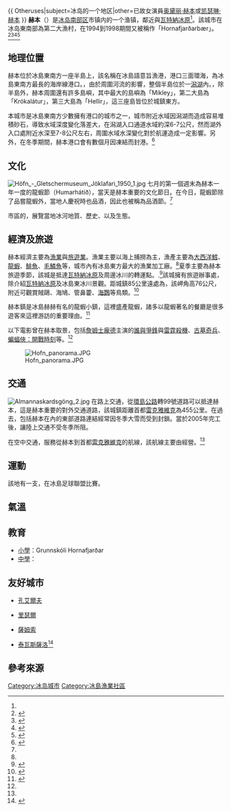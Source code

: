 {{ Otheruses|subject=冰岛的一个地区|other=已故女演員[[奥黛丽·赫本|奥黛丽·赫本]]或[[凯瑟琳·赫本|凯瑟琳·赫本]] }}
{{Infobox Settlement
| name = 赫本
| native_name = Höfn
| native_name_lang = is
| settlement_type = 城镇
| image_skyline = Iceland Höfn.jpg
| image_caption = 赫本风景
| pushpin_map = Iceland
| pushpin_label_position = bottom
| subdivision_type = 国家
| subdivision_name = {{ICE}}
| subdivision_type1 = [[冰岛行政区划#选区|选区]]
| subdivision_name1 = {{le|南部选区|South (Icelandic constituency)}}
| subdivision_type2 = [[冰岛行政区划#地区|地区]]
| subdivision_name2 = [[南部區_(冰島)|南部区]]<ref name="change">{{cite web | url = https://statice.is/publications/news-archive/inhabitants/a-change-to-the-regional-classification/ | title = A change to the regional classification | language = en | publisher = Statistics Iceland | date = 2020-11-18 | accessdate = 2021-04-24 | archive-date = 2021-04-25 | archive-url = https://web.archive.org/web/20210425084552/https://statice.is/publications/news-archive/inhabitants/a-change-to-the-regional-classification/ | dead-url = no }}</ref>
| subdivision_type3 = [[冰岛行政区划#市镇|市镇]]
| subdivision_name3 = {{link-is|霍尔纳菲厄泽|Sveitarfélagið Hornafjörður}}
| website =  {{URL|https://www.hornafjordur.is/}}
|area_total_km2          = 6,280
|population_total        = 2,462
|population_density_km2  = 0.35
|postal_code_type        = 郵遞區號
|postal_code             = 780, 781, 785
|website                 = {{URL|hornafjordur.is}}
}}
'''赫本'''（{{lang-is|Höfn}}）是[[冰岛|冰岛]][[南部區_(冰島)|南部区]]{{link-is|霍尔纳菲厄泽|Sveitarfélagið Hornafjörður}}市镇内的一个渔镇，鄰近{{le|霍尔纳潟湖|Hornafjörður}}與[[瓦特納冰原|瓦特納冰原]]<ref name="change"/>。該城市在冰岛東南部為第二大漁村，在1994到1998期間又被稱作「Hornafjarðarbær」。<ref name=Evans>{{Cite book|language=en|last=Evans|first=Andrew|title=Iceland|pages=384–385|accessdate=2010-11-02|url=http://books.google.com/books?id=9_GfdBAASUQC&pg=PA389&dq=J%C3%B6kuls%C3%A1rl%C3%B3n+lagoon&hl=en&ei=m8y1TJzWD4GssAOR--CrAg&sa=X&oi=book_result&ct=result&resnum=4&ved=0CDgQ6AEwAw#v=onepage&q&f=false|publisher=Bradt Travel Guides|year=2008|isbn=1-84162-215-X|archive-date=2014-10-26|archive-url=https://web.archive.org/web/20141026044935/http://books.google.com/books?id=9_GfdBAASUQC&pg=PA389&dq=J%C3%B6kuls%C3%A1rl%C3%B3n+lagoon&hl=en&ei=m8y1TJzWD4GssAOR--CrAg&sa=X&oi=book_result&ct=result&resnum=4&ved=0CDgQ6AEwAw#v=onepage&q&f=false|dead-url=no}}</ref><ref name= Parnell>{{Cite book|language= en|last= Parnell|first= Fran|author2= Etain O'Carroll|title= Iceland|pages= 291–292|accessdate= 2010-11-02|url= http://books.google.co.in/books?id=xu25x4WuFwIC&pg=PA292&dq=Hofn&hl=en&ei=dVDPTKT_LsOlcNCG7bIC&sa=X&oi=book_result&ct=result&resnum=3&ved=0CDYQ6AEwAg#v=onepage&q=Hofn&f=false|publisher= Lonely Planet|year= 2007|isbn= 1-74104-537-1|archive-date= 2014-11-04|archive-url= https://web.archive.org/web/20141104165841/http://books.google.co.in/books?id=xu25x4WuFwIC&pg=PA292&dq=Hofn&hl=en&ei=dVDPTKT_LsOlcNCG7bIC&sa=X&oi=book_result&ct=result&resnum=3&ved=0CDYQ6AEwAg#v=onepage&q=Hofn&f=false|dead-url= no}}</ref><ref name=fire>{{Cite web |language=en |url=http://waterfire.fas.is/Iceland/Hofn.php |title=Höfn í Hornafirði |accessdate=2010-11-03 |publisher=Water and Fire |deadurl=no |archiveurl=https://web.archive.org/web/20160928234237/http://waterfire.fas.is/Iceland/Hofn.php |archivedate=2016-09-28 }}</ref><ref name=southeast>{{Cite web|url=https://www.nat.is/travelguideeng/hofn.htm|title=Hofn – Hornafjordur|accessdate=2010-11-03|publisher=NAT Nordic Adventure Travel|deadurl=no|archiveurl=https://web.archive.org/web/20170611201005/http://www.nat.is/travelguideeng/hofn.htm|archivedate=2017-06-11|language=en}}</ref>

==地理位置==
赫本位於冰島東南方一座半島上，該名稱在冰島語意旨漁港，港口三面環海，為冰島東南方最長的海岸線港口。，由於周圍河流的影響，整個半島位於一[[潟湖|潟湖]]內。，除半島外，赫本周圍還有許多島嶼，其中最大的島嶼為「Mikley」，第二大島為「Krókalátur」，第三大島為「Hellir」，這三座島皆位於城鎮東方。

本城市是冰島東南方少數擁有港口的城市之一，城市附近水域因潟湖而造成容易堆積砂石，導致水域深度變化落差大，在潟湖入口通道水域約深6-7公尺，然而湖外入口處附近水深至7-8公尺左右，周圍水域水深變化對於航運造成一定影響。另外，在冬季期間，赫本港口會有數個月因凍結而封港。<ref>{{Cite book|language=en |first1= G. J |last1=Dodd |first2= G. P |last2=Benson |first3= D. T |last3=Watts| title=Arctic Pilot: Iceland, Jan Mayen, Bjørnøya, Svalbard, and the east coast of Greenland together with the adjacent seas. 8th ed., 1996 |page=127|accessdate=2010-11-02|url=https://books.google.com.tw/books?id=94oNAQAAIAAJ&q=G.+J+Dodd++G.+P+Benson+D.+T+Watts&dq=G.+J+Dodd++G.+P+Benson+D.+T+Watts&hl=zh-TW&sa=X&ved=0ahUKEwijnq74qs_kAhWGGKYKHTYHDsIQ6AEIKTAA |volume=2 | publisher= Hydrographer of the Navy |year=1996}}</ref>

==文化==
[[File:Höfn_-_Gletschermuseum_Jöklafari_1950_1.jpg|thumb]]
七月的第一個週末為赫本一年一度的龍蝦節（Humarhátíð），當天是赫本重要的文化節日。在今日，龍蝦節除了品嘗龍蝦外，當地人慶祝時也品酒，因此也被稱為品酒節。<ref name=southeast/>

市區的{{link-en|赫本冰河博物館|Höfn Glacier Museum}}，展覽當地冰河地質、歷史、以及生態。

==經濟及旅遊==
赫本經濟主要為[[漁業|漁業]]與[[旅遊業|旅遊業]]。漁業主要以海上捕撈為主，漁產主要為[[大西洋鱈|大西洋鱈]]、[[龍蝦|龍蝦]]、[[鯡魚|鯡魚]]、[[毛鱗魚|毛鱗魚]]等，城市內有冰島東方最大的漁業加工廠。<ref name=fire/>夏季主要為赫本旅遊季節，該城是抵達[[瓦特納冰原|瓦特納冰原]]及周邊冰川的轉運點。.<ref name=Young>{{Cite book|language=en|last1=Young|first1=Don|first2=Marjorie|last2=Young|title=ravel Adventures Iceland|pages=325–327|accessdate=2010-11-02|url=http://books.google.co.in/books?id=W3M2HhmoJioC&pg=PA325&dq=Hofn&hl=en&ei=dVDPTKT_LsOlcNCG7bIC&sa=X&oi=book_result&ct=result&resnum=5&ved=0CEIQ6AEwBA#v=onepage&q=Hofn&f=false|publisher=Hunter Publishing, Inc|year=2008|isbn=1-58843-672-1|archive-date=2014-12-18|archive-url=https://web.archive.org/web/20141218212737/http://books.google.co.in/books?id=W3M2HhmoJioC&pg=PA325&dq=Hofn&hl=en&ei=dVDPTKT_LsOlcNCG7bIC&sa=X&oi=book_result&ct=result&resnum=5&ved=0CEIQ6AEwBA#v=onepage&q=Hofn&f=false|dead-url=no}}</ref>該城擁有旅遊辦事處，除介紹[[瓦特納冰原|瓦特納冰原]]及冰島東冰川景觀。距城鎮85公里遠處為{{le|英格福修第岬|Ingólfshöfði}}，該岬角高76公尺，附近可觀賞賊鷗、海鳩、管鼻藿、[[海鸚|海鸚]]等鳥類。<ref name=Harding>{{Cite book|language=en|last=Harding|first=Paul|author2=Mark Elliott|title=Scandinavian Europe|page=268|accessdate=2010-11-02|url=http://books.google.co.in/books?id=msR6s6ZCNRIC&pg=PA268&dq=Hofn&hl=en&ei=dVDPTKT_LsOlcNCG7bIC&sa=X&oi=book_result&ct=result&resnum=7&ved=0CE0Q6AEwBg#v=onepage&q=Hofn&f=false|publisher=Lonely Planet|year=2007|isbn=1-74104-553-3|archive-date=2014-12-18|archive-url=https://web.archive.org/web/20141218222216/http://books.google.co.in/books?id=msR6s6ZCNRIC&pg=PA268&dq=Hofn&hl=en&ei=dVDPTKT_LsOlcNCG7bIC&sa=X&oi=book_result&ct=result&resnum=7&ved=0CE0Q6AEwBg#v=onepage&q=Hofn&f=false|dead-url=no}}</ref>

赫本鎮是冰島赫赫有名的龍蝦小鎮，這裡盛產龍蝦，諸多以龍蝦著名的餐廳是很多遊客來這裡游訪的重要理由。<ref>{{Cite web |url=http://cn.guidetoiceland.is/connect-with-locals/6640/iceland-east-hofn-lobster-town |title=冰島聚焦：龍蝦鎮,Hofn赫本鎮/霍芬鎮 |accessdate=2017-08-29 |author=YuetTan Lau |publisher=Guide to Iceland |deadurl=no |archiveurl=https://web.archive.org/web/20180912190835/http://cn.guidetoiceland.is/connect-with-locals/6640/iceland-east-hofn-lobster-town |archivedate=2018-09-12 }}</ref>

以下電影曾在赫本取景，包括[[詹姆士龐德|詹姆士龐德]]主演的[[誰與爭鋒|誰與爭鋒]]與[[雷霆殺機|雷霆殺機]]、[[古墓奇兵_(電影)|古墓奇兵]]、[[蝙蝠俠：開戰時刻|蝙蝠俠：開戰時刻]]等。<ref name=fire/>

[[File:Hofn_panorama.JPG|thumb]]

==交通==
[[File:Almannaskardsgöng_2.jpg|thumb]]
在路上交通，從[[國道1號_(冰島)|環島公路]]轉99號道路可以抵達赫本，這是赫本重要的對外交通道路，該城鎮距離首都[[雷克雅維克|雷克雅維克]]為455公里。在過去，包括赫本在內的東部道路連結經常因冬季大雪而受到封鎖。當{{link-en|Almannaskarðsgöng隧道|Almannaskarðsgöng}}於2005年完工後，讓陸上交通不受冬季所阻。

在空中交通，{{le|霍尔纳菲厄泽机场|Hornafjörður Airport}}服務從赫本到首都[[雷克雅維克|雷克雅維克]]的航線，該航線主要由{{link-en|老鷹航空|Eagle Air (Iceland)}}經營。<ref name=fire/>

==運動==
該地有一支{{le|辛德里足球俱樂部|UMF Sindri Höfn}}，在冰島足球聯盟比賽。

==氣溫==
{{Weather box
|location = 冰岛赫本
|metric first = Y
|single line = Y
|Jan high C = 2
|Feb high C = 3
|Mar high C = 3
|Apr high C = 6
|May high C = 9
|Jun high C = 11
|Jul high C = 13
|Aug high C = 12
|Sep high C = 10
|Oct high C = 7
|Nov high C = 4
|Dec high C = 2
|Jan low C = -3
|Feb low C = -2
|Mar low C = -2
|Apr low C = 0
|May low C = 3
|Jun low C = 6
|Jul low C = 8
|Aug low C = 7
|Sep low C = 5
|Oct low C = 2
|Nov low C = -1
|Dec low C = -3
|precipitation colour = green
|Jan precipitation mm = 163
|Feb precipitation mm = 130
|Mar precipitation mm = 122
|Apr precipitation mm = 95
|May precipitation mm = 96
|Jun precipitation mm = 88
|Jul precipitation mm = 86
|Aug precipitation mm = 113
|Sep precipitation mm = 120
|Oct precipitation mm = 183
|Nov precipitation mm = 118
|Dec precipitation mm = 145
|Jan sun = 0
|Feb sun = 29
|Mar sun = 93
|Apr sun = 120
|May sun = 186
|Jun sun = 180
|Jul sun = 155
|Aug sun = 150
|Sep sun = 124
|Oct sun = 62
|Nov sun = 30
|Dec sun = 0
|source = http://www.worldclimateguide.co.uk/climateguides/iceland/hofn.php {{en}}
|date=2012-04}}

==教育==
*[[小學|小學]]：Grunnskóli Hornafjarðar
*[[中學|中學]]：{{le|東斯卡夫塔山縣立學院|Framhaldsskólinn í Austur-Skaftafellssýslu}}

==友好城市==
* {{SWE|#}} [[孔艾爾夫|孔艾爾夫]]
* {{NOR|#}} [[里瑟爾|里瑟爾]]
* {{DNK|#}} [[薩姆索島#行政|薩姆索]]
* {{FIN|#}} [[泰瓦斯薩洛|泰瓦斯薩洛]]<ref>{{Cite web |language=is |url=http://www2.hornafjordur.is/leit/?SearchFor=vinab%C3%A6i+ |title=Website der Gemeinde zu den Städtepartnerschaften |publisher=hornafjordur |accessdate=2011-08-13 |deadurl=yes |archiveurl=https://web.archive.org/web/20160306104028/http://www.hornafjordur.is/leit?searchfor=vinab%c3%a6i+ |archivedate=2016-03-06 }}</ref>

==參考來源==
{{Reflist|2}}

{{Cities and towns in Iceland}}
{{Authority control}}

{{DEFAULTSORT:Hofn}}
[[Category:冰岛城市|Category:冰岛城市]]
[[Category:冰島漁業社區|Category:冰島漁業社區]]